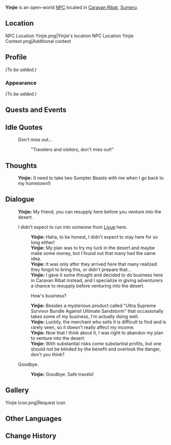 {{Meta
|missing_NPC_profile  = yes
}}
{{Character Infobox
|type             = Open-World NPC
|image            = NPC Yinjie.png
|region           = Liyue
|location         = Sumeru
|affiliation      = 
|title            = Merchant

|ancestry         = <!-- Clan/family -->
|father           = 
|mother           = 
|spouse           = 
|sibling          = 
|child            = 
|relative         = 

|voiceEN          = 
|voiceCN          = 
|voiceJP          = 
}}
'''Yinjie''' is an open-world [[NPC]] located in [[Caravan Ribat]], [[Sumeru]].

==Location==
<gallery>
NPC Location Yinjie.png|Yinjie's location
NPC Location Yinjie Context.png|Additional context
</gallery>

==Profile==
''(To be added.)''

===Appearance===
''(To be added.)''

==Quests and Events==
{{Quests and Events}}

==Idle Quotes==
{{Dialogue Start}}
: {{DIcon|Idle}} Don't miss out...
:: {{A|VO Yinjie 01.ogg}} "Travelers and visitors, don't miss out!"
{{Dialogue End}}

==Thoughts==
{{All Schemes to Know Explanation|name=Yinjin}}
{{Dialogue Start}}
:{{A|VO Yinjie All Schemes to Know 01.ogg}} '''Yinjie:''' (I need to take two Sumpter Beasts with me when I go back to my hometown!)
{{Dialogue End}}

==Dialogue==
{{Dialogue Start}}
:'''Yinjie:''' My friend, you can resupply here before you venture into the desert.
:{{DIcon}} I didn't expect to run into someone from [[Liyue]] here.
::'''Yinjie:''' Haha, to be honest, I didn't expect to stay here for so long either!
::'''Yinjie:''' My plan was to try my luck in the desert and maybe make some money, but I found out that many had the same idea.
::'''Yinjie:''' It was only after they arrived here that many realized they forgot to bring this, or didn't prepare that...
::'''Yinjie:''' I gave it some thought and decided to do business here in Caravan Ribat instead, and I specialize in giving adventurers a chance to resupply before venturing into the desert.
::{{DIcon}} How's business?
::'''Yinjie:''' Besides a mysterious product called "Ultra Supreme Survivor Bundle Against Ultimate Sandstorm" that occasionally takes some of my business, I'm actually doing well.
::'''Yinjie:''' Luckily, the merchant who sells it is difficult to find and is rarely seen, so it doesn't really affect my income.
::'''Yinjie:''' Now that I think about it, I was right to abandon my plan to venture into the desert.
::'''Yinjie:''' With substantial risks come substantial profits, but one should not be blinded by the benefit and overlook the danger, don't you think?
:{{DIcon}} Goodbye.
::'''Yinjie:''' Goodbye. Safe travels!
{{Dialogue End}}
<!--
==Event Dialogue==
===Event Name===
{{Dialogue Start}}
:'''{{subst:PAGENAME}}:'''
{{Dialogue End}}

==Trivia==
* 
-->
==Gallery==
<gallery>
Yinjie Icon.png|Request icon
</gallery>

==Other Languages==
{{Other Languages|default_hidden = 1
|en      = Yinjie
|zhs     = 寅杰
|zhs_rm  = Yínjié
|zht     = 寅傑
|zht_rm  = Yínjié
|ja      = インジェ
|ko      = {{tt|인걸|寅傑}}
|es      = Yinjie
|fr      = Yinjie
|ru      = Инь Цзе
|th      = Yinjie
|vi      = Yinjie
|de      = Yinjie
|id      = Yinjie
|pt      = Yinjie
|tr      = Yinjie
|it      = Yinjie
}}

==Change History==
{{Change History|3.0}}
<!--
==References==
{{Reflist}}
-->